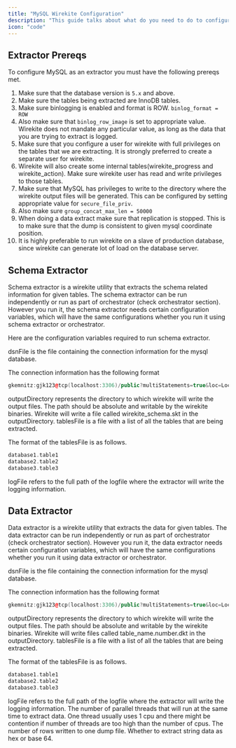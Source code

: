 ```yaml
---
title: "MySQL Wirekite Configuration"
description: "This guide talks about what do you need to do to configure MySQL to use with Wirekite."
icon: "code"
---
```


## Extractor Prereqs

To configure MySQL as an extractor you must have the following prereqs met.

 1. Make sure that the database version is `5.x` and above.
 2. Make sure the tables being extracted are InnoDB tables.
 3. Make sure binlogging is enabled and format is ROW. `binlog_format = ROW`
 4. Also make sure that `binlog_row_image` is set to appropriate value. Wirekite does not mandate any particular value, as long as the data that you are trying to extract is logged.
 5. Make sure that you configure a user for wirekite with full privileges on the tables that we are extracting. It is strongly preferred to create a separate user for wirekite.
 6. Wirekite will also create some internal tables(wirekite_progress and wirekite_action). Make sure wirekite user has read and write privileges to those tables.
 7. Make sure that MySQL has privileges to write to the directory where the wirekite output files will be generated. This can be configured by setting appropriate value for `secure_file_priv`.
 8. Also make sure `group_concat_max_len = 50000`
 9. When doing a data extract make sure that replication is stopped. This is to make sure that the dump is consistent to given mysql coordinate position.
10. It is highly preferable to run wirekite on a slave of production database, since wirekite can generate lot of load on the database server.

## Schema Extractor

Schema extractor is a wirekite utility that extracts the schema related information for given tables. The schema extractor can be run independently or run as part of orchestrator (check orchestrator section). However you run it, the schema extractor needs certain configuration variables, which will have the same configurations whether you run it using schema extractor or orchestrator.

Here are the configuration variables required to run schema extractor.

<ResponseField name="dsnFile" type="string" required>
  dsnFile is the file containing the connection information for the mysql database.
</ResponseField>

The connection information has the following format

```c++
gkemnitz:gjk123@tcp(localhost:3306)/public?multiStatements=true&loc=Local
```

<ResponseField name="outputDirectory" type="string" required>
  outputDirectory represents the directory to which wirekite will write the output files. The path should be absolute and writable by the wirekite binaries. Wirekite will write a file called wirekite_schema.skt in the outputDirectory.
</ResponseField>

<ResponseField name="tablesFile" type="string" required>
  tablesFile is a file with a list of all the tables that are being extracted.
</ResponseField>

The format of the tablesFile is as follows.

```c++
database1.table1
database2.table2
database3.table3
```

<ResponseField name="logFile" type="string" required>
  logFile refers to the full path of the logfile where the extractor will write the logging information.
</ResponseField>

## Data Extractor

Data extractor is a wirekite utility that extracts the data for given tables. The data extractor can be run independently or run as part of orchestrator (check orchestrator section). However you run it, the data extractor needs certain configuration variables, which will have the same configurations whether you run it using data extractor or orchestrator.

<ResponseField name="dsnFile" type="string" required>
  dsnFile is the file containing the connection information for the mysql database.
</ResponseField>

The connection information has the following format

```c++
gkemnitz:gjk123@tcp(localhost:3306)/public?multiStatements=true&loc=Local
```

<ResponseField name="outputDirectory" type="string" required>
  outputDirectory represents the directory to which wirekite will write the output files. The path should be absolute and writable by the wirekite binaries. Wirekite will write files called table_name.number.dkt in the outputDirectory.
</ResponseField>

<ResponseField name="tablesFile" type="string" required>
  tablesFile is a file with a list of all the tables that are being extracted.
</ResponseField>

The format of the tablesFile is as follows.

```c++
database1.table1
database2.table2
database3.table3
```

<ResponseField name="logFile" type="string" required>
  logFile refers to the full path of the logfile where the extractor will write the logging information.
</ResponseField>

<ResponseField name="maxThreads" type="number" default="5">
  The number of parallel threads that will run at the same time to extract data. One thread usually uses 1 cpu and there might be contention if number of threads are too high than the number of cpus.
</ResponseField>

<ResponseField name="maxRowsPerDump" type="number" default="200000">
  The number of rows written to one dump file.
</ResponseField>

<ResponseField name="hexEncoding" type="boolean" default="false">
  Whether to extract string data as hex or base 64.
</ResponseField>